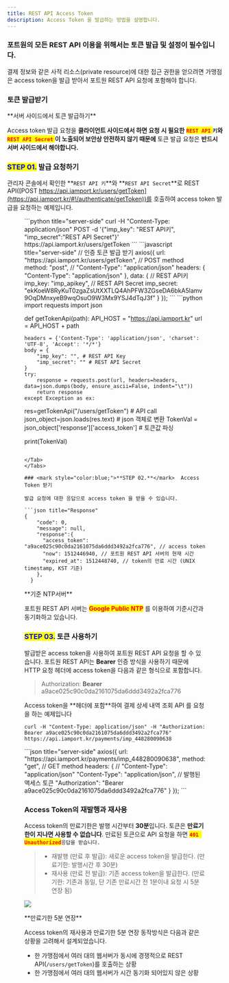 ```yaml
---
title: REST API Access Token
description: Access Token 을 발급하는 방법을 설명합니다.
---
```




### 포트원의 모든 REST API 이용을 위해서는 토큰 발급 및 설정이 필수입니다.

결제 정보와 같은 사적 리소스(private resource)에 대한 접근 권한을 얻으려면 가맹점은 access token을 발급 받아서 포트원 REST API 요청에 포함해야 합니다.

### 토큰 발급받기 <a href="#undefined" id="undefined"></a>

<Hint style="danger">
**서버 사이드에서 토큰 발급하기**

Access token 발급 요청을 **클라이언트 사이드에서 하면 요청 시 필요한** <mark style="color:red;"> **`REST API`** </mark> **`키`와** <mark style="color:red;"> **`REST API Secret`** </mark> **이 노출되어 보안상 안전하지 않기 때문에** 토큰 발급 요청은 **반드시 서버 사이드에서 해야합니다.**

</Hint>

### <mark style="color:blue;">**STEP 01.**</mark>  발급 요청하기

관리자 콘솔에서 확인한 **`REST API 키`**와 **`REST API Secret`**로 REST API([POST https://api.iamport.kr/users/getToken](https://api.iamport.kr/#!/authenticate/getToken))를 호출하여 access token 발급을 요청하는 예제입니다.

<Figure src="/gitbook-assets/ko/image (213).png" caption="관리자 콘솔 REST API키 & REST API Secret" />

<Tabs>
<Tab title="curl">
```python title="server-side"
  curl -H "Content-Type: application/json" POST -d '{"imp_key": "REST API키", "imp_secret":"REST API Secret"}' https://api.iamport.kr/users/getToken
```


</Tab>

<Tab title="Node.js">
```javascript title="server-side"
// 인증 토큰 발급 받기
  axios({
    url: "https://api.iamport.kr/users/getToken",
    // POST method
    method: "post", 
    // "Content-Type": "application/json"
    headers: { "Content-Type": "application/json" }, 
    data: {
      // REST API키
      imp_key: "imp_apikey", 
      // REST API Secret
      imp_secret: "ekKoeW8RyKuT0zgaZsUtXXTLQ4AhPFW3ZGseDA6bkA5lamv9OqDMnxyeB9wqOsuO9W3Mx9YSJ4dTqJ3f" 
    }
  });
```


</Tab>

<Tab title="Python">
```python
import requests
import json

def getTokenApi(path):
    API_HOST = "https://api.iamport.kr"
    url = API_HOST + path

    headers = {'Content-Type': 'application/json', 'charset': 'UTF-8', 'Accept': '*/*'}
    body = {
        "imp_key": "", # REST API Key
        "imp_secret": "" # REST API Secret
    }
    try:
        response = requests.post(url, headers=headers, data=json.dumps(body, ensure_ascii=False, indent="\t"))
        return response
    except Exception as ex:

res=getTokenApi("/users/getToken")  # API call
json_object=json.loads(res.text)    # json 객체로 변환
TokenVal = json_object['response']['access_token'] # 토큰값 파싱

print(TokenVal)
```

</Tab>
</Tabs>

### <mark style="color:blue;">**STEP 02.**</mark>  Access Token 받기

발급 요청에 대한 응답으로 access token 을 받을 수 있습니다.

```json title="Response"
{
    "code": 0,
    "message": null,
    "response":{
      "access_token": "a9ace025c90c0da2161075da6ddd3492a2fca776", // access token
      "now": 1512446940, // 포트원 REST API 서버의 현재 시간
      "expired_at": 1512448740, // token의 만료 시간 (UNIX timestamp, KST 기준)
    },
  }
```


<Hint style="info">
**기준 NTP서버**

포트원 REST API 서버는 <mark style="color:red;">**Google Public NTP**</mark> 를 이용하여 기준시간과 동기화하고 있습니다.

</Hint>

### <mark style="color:blue;">**STEP 03.**</mark>  토큰 사용하기

발급받은 access token을 사용하여 포트원 REST API 요청을 할 수 있습니다. 포트원 REST API는 **Bearer** 인증 방식을 사용하기 때문에 HTTP 요청 헤더에 access token을 다음과 같은 형식으로 포함합니다.

> Authorization: **Bearer** a9ace025c90c0da2161075da6ddd3492a2fca776

<Tabs>
<Tab title="curl">
Access token을 **헤더에 포함**하여 결제 상세 내역 조회 API 를 요청을 하는 예제입니다

``` title="server-side"
curl -H "Content-Type: application/json" -H "Authorization: Bearer a9ace025c90c0da2161075da6ddd3492a2fca776" https://api.iamport.kr/payments/imp_448280090638
```


</Tab>

<Tab title="Node.js">
```json title="server-side"
axios({
    url: "https://api.iamport.kr/payments/imp_448280090638",
    method: "get", // GET method
    headers: {
      // "Content-Type": "application/json"
      "Content-Type": "application/json", 
      // 발행된 액세스 토큰
      "Authorization": "Bearer a9ace025c90c0da2161075da6ddd3492a2fca776" 
    }
  });
```


</Tab>
</Tabs>

### Access Token의 재발행과 재사용 <a href="#access-token" id="access-token"></a>

Access token의 만료기한은 발행 시간부터 **30분**입니다. 토큰은 **만료기한이 지나면 사용할 수 없습니다**. 만료된 토큰으로 API 요청을 하면 <mark style="color:red;">**`401 Unauthorized`**</mark>`응답을 받습니다.`

> * 재발행 (만료 후 발급): 새로운 access token을 발급한다. (만료기한: 발행시간 후 30분)
> * 재사용 (만료 전 발급): 기존 access token을 발급한다. (만료기한: 기존과 동일, 단 기존 만료시간 전 1분이내 요청 시 5분 연장 됨)

![](</gitbook-assets/ko/2.svg>)

<Hint style="info">
**만료기한 5분 연장**

Access token의 재사용과 만료기한 5분 연장 동작방식은 다음과 같은 상황을 고려해서 설계되었습니다.

* 한 가맹점에서 여러 대의 웹서버가 동시에 경쟁적으로 REST API(`/users/getToken`)를 호출하는 상황
* 한 가맹점에서 여러 대의 웹서버가 시간 동기화 되어있지 않은 상황

</Hint>
